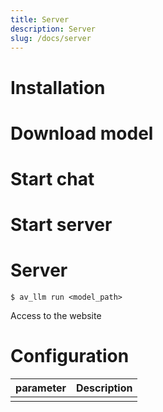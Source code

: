 ```yaml
---
title: Server
description: Server
slug: /docs/server
---
```


# Installation

# Download model

# Start chat

# Start server

# Server

```
$ av_llm run <model_path>
```

Access to the website

# Configuration

| parameter | Description |
| --------- | ----------- |
|           |             |

